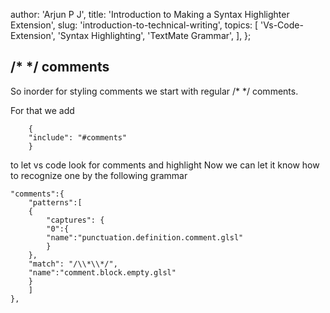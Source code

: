 
  author: 'Arjun P J',
  title: 'Introduction to Making a Syntax Highlighter Extension',
  slug: 'introduction-to-technical-writing',
  topics: [
    'Vs-Code-Extension',
    'Syntax Highlighting',
    'TextMate Grammar',
  ],
};


## /* */ comments

So inorder for styling comments we start with regular /* */ comments.

For that we add 
```
	{
	"include": "#comments"
	}
```
to let vs code look for comments and highlight
Now we can let it know how to recognize one by the following grammar

```
"comments":{
	"patterns":[
	{
		"captures": {
		"0":{
		"name":"punctuation.definition.comment.glsl"
		}
	},
	"match": "/\\*\\*/",
	"name":"comment.block.empty.glsl"
	}
	]
},

```
